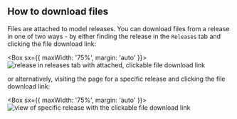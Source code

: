 

## How to download files

Files are attached to model releases. You can download files from a release in one of two ways - by either finding the
release in the `Releases` tab and clicking the file download link:

<Box sx={{ maxWidth: '75%', margin: 'auto' }}>
  <Image alt='release in releases tab with attached, clickable file download link' src={releases} />
</Box>

or alternatively, visiting the page for a specific release and clicking the file download link:

<Box sx={{ maxWidth: '75%', margin: 'auto' }}>
  <Image alt='view of specific release with the clickable file download link' src={release} />
</Box>

